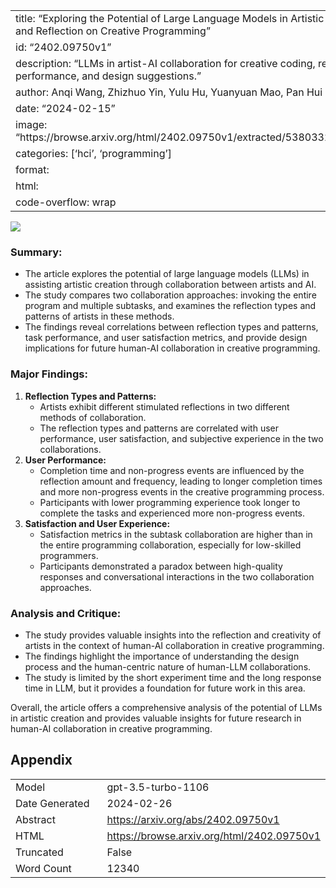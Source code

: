 
---
title: "Exploring the Potential of Large Language Models in Artistic Creation: Collaboration and Reflection on Creative Programming"
id: "2402.09750v1"
description: "LLMs in artist-AI collaboration for creative coding, reflection types, user performance, and design suggestions."
author: Anqi Wang, Zhizhuo Yin, Yulu Hu, Yuanyuan Mao, Pan Hui
date: "2024-02-15"
image: "https://browse.arxiv.org/html/2402.09750v1/extracted/5380332/Figures/FourCircles.png"
categories: ['hci', 'programming']
format:
  html:
    code-overflow: wrap
---

![](https://browse.arxiv.org/html/2402.09750v1/extracted/5380332/Figures/FourCircles.png)

### **Summary:**
- The article explores the potential of large language models (LLMs) in assisting artistic creation through collaboration between artists and AI.
- The study compares two collaboration approaches: invoking the entire program and multiple subtasks, and examines the reflection types and patterns of artists in these methods.
- The findings reveal correlations between reflection types and patterns, task performance, and user satisfaction metrics, and provide design implications for future human-AI collaboration in creative programming.

### **Major Findings:**
1. **Reflection Types and Patterns:**
   - Artists exhibit different stimulated reflections in two different methods of collaboration.
   - The reflection types and patterns are correlated with user performance, user satisfaction, and subjective experience in the two collaborations.

2. **User Performance:**
   - Completion time and non-progress events are influenced by the reflection amount and frequency, leading to longer completion times and more non-progress events in the creative programming process.
   - Participants with lower programming experience took longer to complete the tasks and experienced more non-progress events.

3. **Satisfaction and User Experience:**
   - Satisfaction metrics in the subtask collaboration are higher than in the entire programming collaboration, especially for low-skilled programmers.
   - Participants demonstrated a paradox between high-quality responses and conversational interactions in the two collaboration approaches.

### **Analysis and Critique:**
- The study provides valuable insights into the reflection and creativity of artists in the context of human-AI collaboration in creative programming.
- The findings highlight the importance of understanding the design process and the human-centric nature of human-LLM collaborations.
- The study is limited by the short experiment time and the long response time in LLM, but it provides a foundation for future work in this area.

Overall, the article offers a comprehensive analysis of the potential of LLMs in artistic creation and provides valuable insights for future research in human-AI collaboration in creative programming.

## Appendix

|          |          |
|----------|----------|
| Model     | gpt-3.5-turbo-1106       |
| Date Generated     | 2024-02-26       |
| Abstract | [https://arxiv.org/abs/2402.09750v1](https://arxiv.org/abs/2402.09750v1)        |
| HTML     | [https://browse.arxiv.org/html/2402.09750v1](https://browse.arxiv.org/html/2402.09750v1)       |
| Truncated       | False       |
| Word Count       | 12340       |